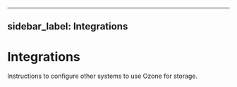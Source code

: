 
---
sidebar_label: Integrations
---

# Integrations


Instructions to configure other systems to use Ozone for storage.

<DocCardList/>
